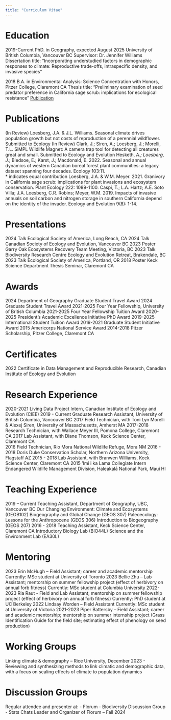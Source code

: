 ```yaml
---
title: "Curriculum Vitae"
---
```


# Education

2019-Current PhD. in Geography, expected August 2025 University of British Columbia, Vancouver BC Supervisor: Dr. Jennifer Williams Dissertation title: “Incorporating understudied factors in demographic responses to climate: Reproductive trade-offs, intraspecific density, and invasive species”

2018 B.A. in Environmental Analysis: Science Concentration with Honors, Pitzer College, Claremont CA Thesis title: “Preliminary examination of seed predator preference in California sage scrub: implications for ecological resistance” [Publication](https://link.springer.com/article/10.1007/s11258-021-01163-z)

# Publications

(In Review) Loesberg, J.A. & J.L. Williams. Seasonal climate drives population growth but not costs of reproduction of a perennial wildflower. Submitted to Ecology (In Review) Clark, J.; Siren, A.; Loesberg, J.; Morelli, T.L. SiMPL Wildlife Magnet: A camera trap tool for detecting all creatures great and small. Submitted to Ecology and Evolution Hesketh, A.*; Loesberg, J.*; Bledsoe, E.; Karst, J.; Macdonald, E. 2022. Seasonal and annual dynamics of western Canadian boreal forest plant communities: a legacy dataset spanning four decades. Ecology 103:11.\
\* indicates equal contribution Loesberg, J.A. & W.M. Meyer. 2021. Granivory in California sage scrub: implications for plant invasions and ecosystem conservation. Plant Ecology 222: 1089-1100. Caspi, T.; L.A. Hartz; A.E. Soto Villa; J.A. Loesberg, C.R. Robins; Meyer, W.M. 2019. Impacts of invasive annuals on soil carbon and nitrogen storage in southern California depend on the identity of the invader. Ecology and Evolution 9(8): 1-14.

# Presentations

2024 Talk Ecological Society of America, Long Beach, CA 2024 Talk Canadian Society of Ecology and Evolution, Vancouver BC 2023 Poster Garry Oak Ecosystems Recovery Team Meeting, Victoria, BC 2023 Talk Biodiversity Research Centre Ecology and Evolution Retreat, Brakendale, BC 2023 Talk Ecological Society of America, Portland, OR 2018 Poster Keck Science Department Thesis Seminar, Claremont CA

# Awards

2024 Department of Geography Graduate Student Travel Award 2024 Graduate Student Travel Award 2021-2025 Four Year Fellowship, University of British Columbia 2021-2025 Four Year Fellowship Tuition Award 2020-2025 President’s Academic Excellence Initiative PhD Award 2019-2025 International Student Tuition Award 2019-2021 Graduate Student Initiative Award 2015 Americorps National Service Award 2014-2018 Pitzer Scholarship, Pitzer College, Claremont CA

# Certificates

2022 Certificate in Data Management and Reproducible Research, Canadian Institute of Ecology and Evolution

# Research Experience

2020-2021 Living Data Project Intern, Canadian Institute of Ecology and Evolution (CIEE) 2019 - Current Graduate Research Assistant, University of British Columbia, Vancouver BC 2017 Field Technician, with Toni Lyn Morelli & Alexej Siren, University of Massachusetts, Amherst MA 2017-2018 Research Technician, with Wallace Meyer III, Pomona College, Claremont CA 2017 Lab Assistant, with Diane Thomson, Keck Science Center, Claremont CA\
2016 Field Technician, Rio Mora National Wildlife Refuge, Mora NM 2016 - 2018 Doris Duke Conservation Scholar, Northern Arizona University, Flagstaff AZ 2015 - 2018 Lab Assistant, with Branwen Williams, Keck Science Center, Claremont CA 2015 ‘Imi i ka Lama Collegiate Intern Endangered Wildlife Management Division, Haleakalā National Park, Maui HI

# Teaching Experience

2019 – Current Teaching Assistant, Department of Geography, UBC, Vancouver BC Our Changing Environment: Climate and Ecosystems (GEOB102) Biogeography and Global Change (GEOS 307) Paleoecology: Lessons for the Anthropocene (GEOS 306) Introduction to Biogeography (GEOS 207) 2016 - 2018 Teaching Assistant, Keck Science Center, Claremont CA Introductory Biology Lab (BIO44L) Science and the Environment Lab (EA30L)

# Mentoring

2023 Erin McHugh – Field Assistant; career and academic mentorship Currently: MSc student at University of Toronto 2023 Bellie Zhu – Lab Assistant; mentorship on summer fellowship project (effect of herbivory on annual forb fitness) Currently: MSc student at Columbia University 2022-2023 Ria Raut - Field and Lab Assistant; mentorship on summer fellowship project (effect of herbivory on annual forb fitness) Currently: PhD student at UC Berkeley 2022 Lindsay Worden – Field Assistant Currently: MSc student at University of Victoria 2021-2023 Piper Battersby – Field Assistant; career and academic mentorship; mentorship on summer internship project (Grass Identification Guide for the field site; estimating effect of phenology on seed production)

# Working Groups

Linking climate & demography – Rice University, December 2023 - Reviewing and synthesizing methods to link climatic and demographic data, with a focus on scaling effects of climate to population dynamics

# Discussion Groups

Regular attendee and presenter at: - Florum - Biodiversity Discussion Group - Stats Chats Leader and Organizer of Florum – Fall 2024
